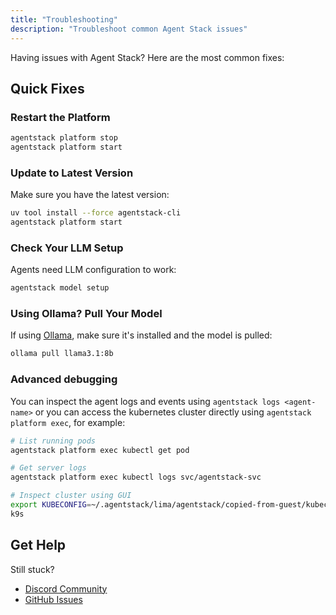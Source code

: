 ```yaml
---
title: "Troubleshooting"
description: "Troubleshoot common Agent Stack issues"
---
```


Having issues with Agent Stack? Here are the most common fixes:

## Quick Fixes

### Restart the Platform
```bash
agentstack platform stop
agentstack platform start
```

### Update to Latest Version
Make sure you have the latest version:
```bash
uv tool install --force agentstack-cli
agentstack platform start
```

### Check Your LLM Setup
Agents need LLM configuration to work:
```bash
agentstack model setup
```

### Using Ollama? Pull Your Model
If using [Ollama](https://ollama.com/), make sure it's installed and the model is pulled:
```bash
ollama pull llama3.1:8b
```

### Advanced debugging
You can inspect the agent logs and events using `agentstack logs <agent-name>` or you can access the kubernetes
cluster directly using `agentstack platform exec`, for example:

```bash
# List running pods
agentstack platform exec kubectl get pod

# Get server logs
agentstack platform exec kubectl logs svc/agentstack-svc

# Inspect cluster using GUI
export KUBECONFIG=~/.agentstack/lima/agentstack/copied-from-guest/kubeconfig.yaml
k9s
```

## Get Help

Still stuck? 
- [Discord Community](https://discord.gg/NradeA6ZNF)
- [GitHub Issues](https://github.com/i-am-bee/agentstack/issues)